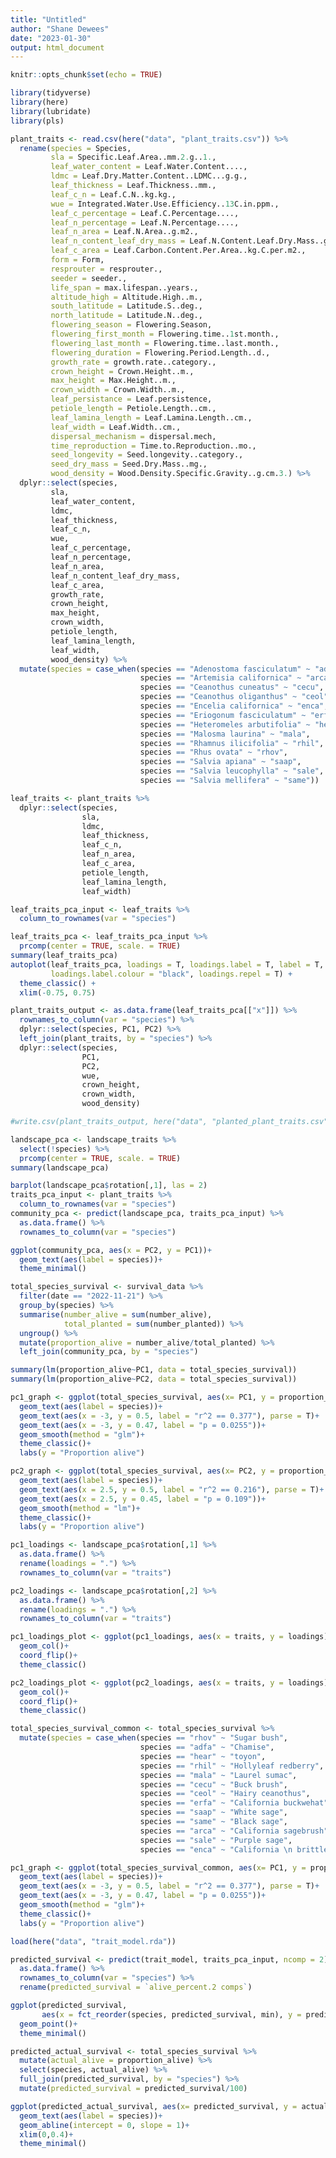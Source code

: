 ```yaml
---
title: "Untitled"
author: "Shane Dewees"
date: "2023-01-30"
output: html_document
---
```


```r
knitr::opts_chunk$set(echo = TRUE)

library(tidyverse)
library(here)
library(lubridate)
library(pls)
```

```r
plant_traits <- read.csv(here("data", "plant_traits.csv")) %>% 
  rename(species = Species,
         sla = Specific.Leaf.Area..mm.2.g..1.,
         leaf_water_content = Leaf.Water.Content....,
         ldmc = Leaf.Dry.Matter.Content..LDMC...g.g.,
         leaf_thickness = Leaf.Thickness..mm.,
         leaf_c_n = Leaf.C.N..kg.kg.,
         wue = Integrated.Water.Use.Efficiency..13C.in.ppm.,
         leaf_c_percentage = Leaf.C.Percentage....,
         leaf_n_percentage = Leaf.N.Percentage....,
         leaf_n_area = Leaf.N.Area..g.m2.,
         leaf_n_content_leaf_dry_mass = Leaf.N.Content.Leaf.Dry.Mass..g.N.g.1.DW.,
         leaf_c_area = Leaf.Carbon.Content.Per.Area..kg.C.per.m2.,
         form = Form,
         resprouter = resprouter.,
         seeder = seeder.,
         life_span = max.lifespan..years.,
         altitude_high = Altitude.High..m.,
         south_latitude = Latitude.S..deg.,
         north_latitude = Latitude.N..deg.,
         flowering_season = Flowering.Season,
         flowering_first_month = Flowering.time..1st.month.,
         flowering_last_month = Flowering.time..last.month.,
         flowering_duration = Flowering.Period.Length..d.,
         growth_rate = growth.rate..category.,
         crown_height = Crown.Height..m.,
         max_height = Max.Height..m.,
         crown_width = Crown.Width..m.,
         leaf_persistance = Leaf.persistence,
         petiole_length = Petiole.Length..cm.,
         leaf_lamina_length = Leaf.Lamina.Length..cm.,
         leaf_width = Leaf.Width..cm.,
         dispersal_mechanism = dispersal.mech,
         time_reproduction = Time.to.Reproduction..mo.,
         seed_longevity = Seed.longevity..category.,
         seed_dry_mass = Seed.Dry.Mass..mg.,
         wood_density = Wood.Density.Specific.Gravity..g.cm.3.) %>% 
  dplyr::select(species,
         sla,
         leaf_water_content,
         ldmc,
         leaf_thickness,
         leaf_c_n,
         wue,
         leaf_c_percentage,
         leaf_n_percentage,
         leaf_n_area,
         leaf_n_content_leaf_dry_mass,
         leaf_c_area,
         growth_rate,
         crown_height,
         max_height,
         crown_width,
         petiole_length,
         leaf_lamina_length,
         leaf_width,
         wood_density) %>% 
  mutate(species = case_when(species == "Adenostoma fasciculatum" ~ "adfa",
                             species == "Artemisia californica" ~ "arca",
                             species == "Ceanothus cuneatus" ~ "cecu",
                             species == "Ceanothus oliganthus" ~ "ceol",
                             species == "Encelia californica" ~ "enca",
                             species == "Eriogonum fasciculatum" ~ "erfa",
                             species == "Heteromeles arbutifolia" ~ "hear",
                             species == "Malosma laurina" ~ "mala",
                             species == "Rhamnus ilicifolia" ~ "rhil",
                             species == "Rhus ovata" ~ "rhov",
                             species == "Salvia apiana" ~ "saap",
                             species == "Salvia leucophylla" ~ "sale",
                             species == "Salvia mellifera" ~ "same"))

leaf_traits <- plant_traits %>% 
  dplyr::select(species,
                sla,
                ldmc,
                leaf_thickness,
                leaf_c_n,
                leaf_n_area,
                leaf_c_area,
                petiole_length,
                leaf_lamina_length,
                leaf_width)

leaf_traits_pca_input <- leaf_traits %>% 
  column_to_rownames(var = "species")

leaf_traits_pca <- leaf_traits_pca_input %>% 
  prcomp(center = TRUE, scale. = TRUE)
summary(leaf_traits_pca)
autoplot(leaf_traits_pca, loadings = T, loadings.label = T, label = T, colour = "darkgrey", loadings.colour = "black",
         loadings.label.colour = "black", loadings.repel = T) +
  theme_classic() +
  xlim(-0.75, 0.75)

plant_traits_output <- as.data.frame(leaf_traits_pca[["x"]]) %>% 
  rownames_to_column(var = "species") %>% 
  dplyr::select(species, PC1, PC2) %>% 
  left_join(plant_traits, by = "species") %>% 
  dplyr::select(species, 
                PC1, 
                PC2,
                wue,
                crown_height,
                crown_width,
                wood_density)

#write.csv(plant_traits_output, here("data", "planted_plant_traits.csv"))
```

```r
landscape_pca <- landscape_traits %>% 
  select(!species) %>% 
  prcomp(center = TRUE, scale. = TRUE)
summary(landscape_pca)

barplot(landscape_pca$rotation[,1], las = 2)
traits_pca_input <- plant_traits %>% 
  column_to_rownames(var = "species")
community_pca <- predict(landscape_pca, traits_pca_input) %>% 
  as.data.frame() %>% 
  rownames_to_column(var = "species")

ggplot(community_pca, aes(x = PC2, y = PC1))+
  geom_text(aes(label = species))+
  theme_minimal()

total_species_survival <- survival_data %>% 
  filter(date == "2022-11-21") %>% 
  group_by(species) %>% 
  summarise(number_alive = sum(number_alive),
            total_planted = sum(number_planted)) %>% 
  ungroup() %>% 
  mutate(proportion_alive = number_alive/total_planted) %>% 
  left_join(community_pca, by = "species")

summary(lm(proportion_alive~PC1, data = total_species_survival))
summary(lm(proportion_alive~PC2, data = total_species_survival))

pc1_graph <- ggplot(total_species_survival, aes(x= PC1, y = proportion_alive))+
  geom_text(aes(label = species))+
  geom_text(aes(x = -3, y = 0.5, label = "r^2 == 0.377"), parse = T)+
  geom_text(aes(x = -3, y = 0.47, label = "p = 0.0255"))+
  geom_smooth(method = "glm")+
  theme_classic()+
  labs(y = "Proportion alive")

pc2_graph <- ggplot(total_species_survival, aes(x= PC2, y = proportion_alive))+
  geom_text(aes(label = species))+
  geom_text(aes(x = 2.5, y = 0.5, label = "r^2 == 0.216"), parse = T)+
  geom_text(aes(x = 2.5, y = 0.45, label = "p = 0.109"))+
  geom_smooth(method = "lm")+
  theme_classic()+
  labs(y = "Proportion alive")

pc1_loadings <- landscape_pca$rotation[,1] %>% 
  as.data.frame() %>% 
  rename(loadings = ".") %>% 
  rownames_to_column(var = "traits")

pc2_loadings <- landscape_pca$rotation[,2] %>% 
  as.data.frame() %>% 
  rename(loadings = ".") %>% 
  rownames_to_column(var = "traits")

pc1_loadings_plot <- ggplot(pc1_loadings, aes(x = traits, y = loadings))+
  geom_col()+
  coord_flip()+
  theme_classic()

pc2_loadings_plot <- ggplot(pc2_loadings, aes(x = traits, y = loadings))+
  geom_col()+
  coord_flip()+
  theme_classic()
```

```r
total_species_survival_common <- total_species_survival %>% 
  mutate(species = case_when(species == "rhov" ~ "Sugar bush",
                             species == "adfa" ~ "Chamise",
                             species == "hear" ~ "toyon", 
                             species == "rhil" ~ "Hollyleaf redberry",
                             species == "mala" ~ "Laurel sumac",
                             species == "cecu" ~ "Buck brush",
                             species == "ceol" ~ "Hairy ceanothus",
                             species == "erfa" ~ "California buckwehat",
                             species == "saap" ~ "White sage",
                             species == "same" ~ "Black sage",
                             species == "arca" ~ "California sagebrush",
                             species == "sale" ~ "Purple sage",
                             species == "enca" ~ "California \n brittlebush"))

pc1_graph <- ggplot(total_species_survival_common, aes(x= PC1, y = proportion_alive))+
  geom_text(aes(label = species))+
  geom_text(aes(x = -3, y = 0.5, label = "r^2 == 0.377"), parse = T)+
  geom_text(aes(x = -3, y = 0.47, label = "p = 0.0255"))+
  geom_smooth(method = "glm")+
  theme_classic()+
  labs(y = "Proportion alive")
```


```r
load(here("data", "trait_model.rda"))

predicted_survival <- predict(trait_model, traits_pca_input, ncomp = 2) %>% 
  as.data.frame() %>% 
  rownames_to_column(var = "species") %>% 
  rename(predicted_survival = `alive_percent.2 comps`)

ggplot(predicted_survival, 
       aes(x = fct_reorder(species, predicted_survival, min), y = predicted_survival))+
  geom_point()+
  theme_minimal()


```

```r
predicted_actual_survival <- total_species_survival %>%
  mutate(actual_alive = proportion_alive) %>% 
  select(species, actual_alive) %>% 
  full_join(predicted_survival, by = "species") %>% 
  mutate(predicted_survival = predicted_survival/100)

ggplot(predicted_actual_survival, aes(x= predicted_survival, y = actual_alive))+
  geom_text(aes(label = species))+
  geom_abline(intercept = 0, slope = 1)+
  xlim(0,0.4)+
  theme_minimal()
```


